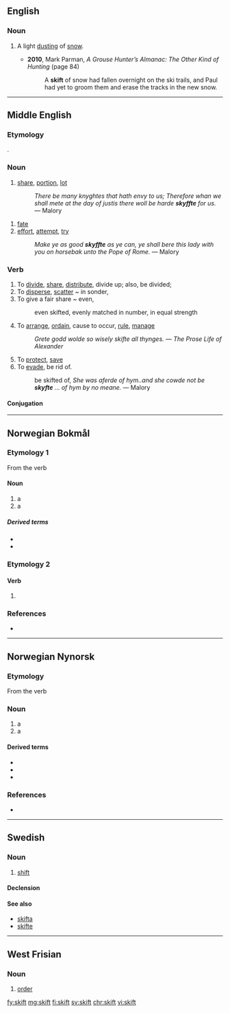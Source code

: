==English==

===Noun===
{{en-noun}}

# {{lb|en|Appalachian}} A light [[dusting]] of [[snow]].
#* '''2010''', Mark Parman, ''A Grouse Hunter’s Almanac: The Other Kind of Hunting'' (page 84)
#*: A '''skift''' of snow had fallen overnight on the ski trails, and Paul had yet to groom them and erase the tracks in the new snow.

----

==Middle English==

===Etymology===
{{etyl|ang|enm}} {{m|ang|sciftan||To divide, distribute, allot, place, order, arrange}}.

===Noun===
{{enm-noun}}

# [[share]], [[portion]], [[lot]]
#: ''There be many knyghtes that hath envy to us; Therefore whan we shall mete at the day of justis there woll be harde '''skyffte''' for us.'' &mdash; Malory

# [[fate]]
# [[effort]], [[attempt]], [[try]]
#: ''Make ye as good '''skyffte''' as ye can, ye shall bere this lady with you on horsebak unto the Pope of Rome.'' &mdash; Malory

===Verb===
{{enm-verb|stem=skift}}

# To [[divide]], [[share]], [[distribute]], divide up; also, be divided;
# To [[disperse]], [[scatter]] ~ in sonder,
# To give a fair share ~ even,
#: even skifted, evenly matched in number, in equal strength
# To [[arrange]], [[ordain]], cause to occur, [[rule]], [[manage]]
#: ''Grete godd wolde so wisely skifte all thynges.'' &mdash; ''The Prose Life of Alexander''
# To [[protect]], [[save]]
# To [[evade]], be rid of.
#: be skifted of, ''She was aferde of hym..and she cowde not be '''skyfte''' … of hym by no meane.'' &mdash; Malory

====Conjugation====
{{enm-conj|stem=skift}}

----

==Norwegian Bokmål==

===Etymology 1===
From the verb {{m|nb|skifte}}

====Noun====
{{nb-noun-n1}}

# a {{l|en|change}} {{q|e.g. of clothes}}
# a {{l|en|shift}} {{q|at work, in employment}}

=====Derived terms=====
* {{l|nb|nattskift}}
* {{l|nb|skiftarbeid}}

===Etymology 2===
====Verb====
{{head|nb|verb form}}

# {{form of|imperative|skifte|lang=nb}}

===References===
* {{R:The Bokmål Dictionary}}

----
==Norwegian Nynorsk==

===Etymology===
From the verb {{m|nn|skifte}}

===Noun===
{{nn-noun-n1}}

# a {{l|en|change}} {{q|e.g. of clothes}}
# a {{l|en|shift}} {{q|at work, in employment}}

====Derived terms====
* {{l|nn|klesskift}}
* {{l|nn|nattskift}}
* {{l|nn|skiftarbeid}}

===References===
* {{R:The Nynorsk Dictionary}}

----

==Swedish==

===Noun===
{{sv-noun|n}}

# [[shift]]

====Declension====
{{sv-noun-irreg-n}}

====See also====
* [[skifta]]
* [[skifte]]

----

==West Frisian==

===Noun===
{{head|fy|noun|g=n|plural|skiften}}

# [[order]] {{qualifier|taxonomy}}

[[fy:skift]]
[[mg:skift]]
[[fi:skift]]
[[sv:skift]]
[[chr:skift]]
[[vi:skift]]